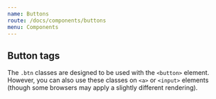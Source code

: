 ```yaml
---
name: Buttons
route: /docs/components/buttons
menu: Components
---
```


## Button tags

  The `.btn` classes are designed to be used with the `<button>` element. However, you can also use these classes on 
  `<a>` or `<input>` elements (though some browsers may apply a slightly different rendering).
